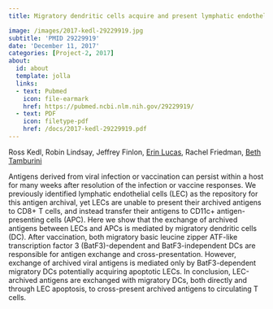 ```yaml
---
title: Migratory dendritic cells acquire and present lymphatic endothelial cell-archived antigens during lymph node contraction

image: /images/2017-kedl-29229919.jpg
subtitle: 'PMID 29229919'
date: 'December 11, 2017'
categories: [Project-2, 2017]
about:
  id: about
  template: jolla
  links:
  - text: Pubmed
    icon: file-earmark
    href: https://pubmed.ncbi.nlm.nih.gov/29229919/
  - text: PDF
    icon: filetype-pdf
    href: /docs/2017-kedl-29229919.pdf
---
```


Ross Kedl, Robin Lindsay, Jeffrey Finlon, [Erin Lucas](http://orcid.org/0000-0001-7705-2069), Rachel Friedman, [Beth Tamburini](https://orcid.org/0000-0003-1991-231X)

Antigens derived from viral infection or vaccination can persist within a host for many weeks after resolution of the infection or vaccine responses. We previously identified lymphatic endothelial cells (LEC) as the repository for this antigen archival, yet LECs are unable to present their archived antigens to CD8+ T cells, and instead transfer their antigens to CD11c+ antigen-presenting cells (APC). Here we show that the exchange of archived antigens between LECs and APCs is mediated by migratory dendritic cells (DC). After vaccination, both migratory basic leucine zipper ATF-like transcription factor 3 (BatF3)-dependent and BatF3-independent DCs are responsible for antigen exchange and cross-presentation. However, exchange of archived viral antigens is mediated only by BatF3-dependent migratory DCs potentially acquiring apoptotic LECs. In conclusion, LEC-archived antigens are exchanged with migratory DCs, both directly and through LEC apoptosis, to cross-present archived antigens to circulating T cells.
